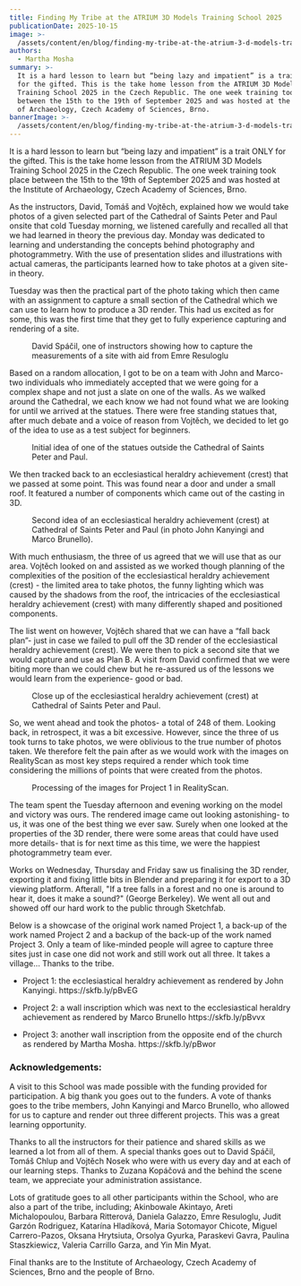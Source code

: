 ```yaml
---
title: Finding My Tribe at the ATRIUM 3D Models Training School 2025
publicationDate: 2025-10-15
image: >-
  /assets/content/en/blog/finding-my-tribe-at-the-atrium-3-d-models-training-school-2025/image.jpg
authors:
  - Martha Mosha
summary: >-
  It is a hard lesson to learn but “being lazy and impatient” is a trait ONLY
  for the gifted. This is the take home lesson from the ATRIUM 3D Models
  Training School 2025 in the Czech Republic. The one week training took place
  between the 15th to the 19th of September 2025 and was hosted at the Institute
  of Archaeology, Czech Academy of Sciences, Brno.
bannerImage: >-
  /assets/content/en/blog/finding-my-tribe-at-the-atrium-3-d-models-training-school-2025/bannerImage.jpg
---
```

It is a hard lesson to learn but “being lazy and impatient” is a trait ONLY for the gifted. This is the take home lesson from the ATRIUM 3D Models Training School 2025 in the Czech Republic. The one week training took place between the 15th to the 19th of September 2025 and was hosted at the Institute of Archaeology, Czech Academy of Sciences, Brno.

As the instructors, David, Tomáš and Vojtěch, explained how we would take photos of a given selected part of the Cathedral of Saints Peter and Paul onsite that cold Tuesday morning, we listened carefully and recalled all that we had learned in theory the previous day. Monday was dedicated to learning and understanding the concepts behind photography and photogrammetry. With the use of presentation slides and illustrations with actual cameras, the participants learned how to take photos at a given site- in theory.

Tuesday was then the practical part of the photo taking which then came with an assignment to capture a small section of the Cathedral which we can use to learn how to produce a 3D render. This had us excited as for some, this was the first time that they get to fully experience capturing and rendering of a site.

<Figure src="/assets/content/en/blog/finding-my-tribe-at-the-atrium-3-d-models-training-school-2025/sk2.jpg" alt="A person with a camera in hand and another squatting on the ground with a tape measure in hand- both are in front of a wall." alignment="center">
  David Spáčil, one of instructors showing how to capture the measurements of a site with aid from Emre Resuloglu
</Figure>



Based on a random allocation, I got to be on a team with John and Marco- two individuals who immediately accepted that we were going for a complex shape and not just a slate on one of the walls. As we walked around the Cathedral, we each know we had not found what we are looking for until we arrived at the statues. There were free standing statues that, after much debate and a voice of reason from Vojtěch, we decided to let go of the idea to use as a test subject for beginners.



<Figure src="/assets/content/en/blog/finding-my-tribe-at-the-atrium-3-d-models-training-school-2025/sll3.jpg" alt="A statue of a human standing in robes with a golden halo." alignment="center">
  Initial idea of one of the statues outside the Cathedral of Saints Peter and Paul.
</Figure>

We then tracked back to an ecclesiastical heraldry achievement (crest) that we passed at some point. This was found near a door and under a small roof. It featured a number of components which came out of the casting in 3D.



<Figure src="/assets/content/en/blog/finding-my-tribe-at-the-atrium-3-d-models-training-school-2025/sk4.jpg" alt="Two people standing outside a closed door- one with a camera in hand." alignment="center">
  Second idea of an ecclesiastical heraldry achievement (crest) at Cathedral of Saints Peter and Paul (in photo John Kanyingi and Marco Brunello).&#x20;
</Figure>



With much enthusiasm, the three of us agreed that we will use that as our area. Vojtěch looked on and assisted as we worked though planning of the complexities of the position of the ecclesiastical heraldry achievement (crest) - the limited area to take photos, the funny lighting which was caused by the shadows from the roof, the intricacies of the ecclesiastical heraldry achievement (crest) with many differently shaped and positioned components.

The list went on however, Vojtěch shared that we can have a “fall back plan”- just in case we failed to pull off the 3D render of the ecclesiastical heraldry achievement (crest). We were then to pick a second site that we would capture and use as Plan B. A visit from David confirmed that we were biting more than we could chew but he re-assured us of the lessons we would learn from the experience- good or bad.

<Figure src="/assets/content/en/blog/finding-my-tribe-at-the-atrium-3-d-models-training-school-2025/sk5.jpg" alt="Close up of a crest on a wall with parts pulling off from the wall." alignment="center">
  Close up of the ecclesiastical heraldry achievement (crest) at Cathedral of Saints Peter and Paul.
</Figure>



So, we went ahead and took the photos- a total of 248 of them. Looking back, in retrospect, it was a bit excessive. However, since the three of us took turns to take photos, we were oblivious to the true number of photos taken. We therefore felt the pain after as we would work with the images on RealityScan as most key steps required a render which took time considering the millions of points that were created from the photos.



<Figure src="/assets/content/en/blog/finding-my-tribe-at-the-atrium-3-d-models-training-school-2025/sk6.jpg" alt="Image of a computer on a table with some text, illustrations and image thumbnails on the screen." alignment="center">
  Processing of the images for Project 1 in RealityScan.
</Figure>



The team spent the Tuesday afternoon and evening working on the model and victory was ours. The rendered image came out looking astonishing- to us, it was one of the best thing we ever saw. Surely when one looked at the properties of the 3D render, there were some areas that could have used more details- that is for next time as this time, we were the happiest photogrammetry team ever.

Works on Wednesday, Thursday and Friday saw us finalising the 3D render, exporting it and fixing little bits in Blender and preparing it for export to a 3D viewing platform. Afterall, "If a tree falls in a forest and no one is around to hear it, does it make a sound?" (George Berkeley). We went all out and showed off our hard work to the public through Sketchfab.

Below is a showcase of the original work named Project 1, a back-up of the work named Project 2 and a backup of the back-up of the work named Project 3. Only a team of like-minded people will agree to capture three sites just in case one did not work and still work out all three. It takes a village… Thanks to the tribe.

* Project 1: the ecclesiastical heraldry achievement as rendered by John Kanyingi. https\://skfb.ly/pBvEG

- Project 2: a wall inscription which was next to the ecclesiastical heraldry achievement as rendered by Marco Brunello https\://skfb.ly/pBvvx


- Project 3: another wall inscription from the opposite end of the church as rendered by Martha Mosha. https\://skfb.ly/pBwor





### Acknowledgements:&#x20;

A visit to this School was made possible with the funding provided for participation. A big thank you goes out to the funders. A vote of thanks goes to the tribe members, John Kanyingi and Marco Brunello, who allowed for us to capture and render out three different projects. This was a great learning opportunity.

Thanks to all the instructors for their patience and shared skills as we learned a lot from all of them. A special thanks goes out to David Spáčil, Tomáš Chlup and Vojtěch Nosek who were with us every day and at each of our learning steps. Thanks to Zuzana Kopáčová and the behind the scene team, we appreciate your administration assistance.

Lots of gratitude goes to all other participants within the School, who are also a part of the tribe, including; Akinbowale Akintayo, Areti Michalopoulou, Barbara Ritterová, Daniela Galazzo, Emre Resuloglu, Judit Garzón Rodriguez, Katarína Hladíková, Maria Sotomayor Chicote, Miguel Carrero-Pazos, Oksana Hrytsiuta, Orsolya Gyurka, Paraskevi Gavra, Paulina Staszkiewicz, Valeria Carrillo Garza, and Yin Min Myat.

Final thanks are to the Institute of Archaeology, Czech Academy of Sciences, Brno and the people of Brno.

